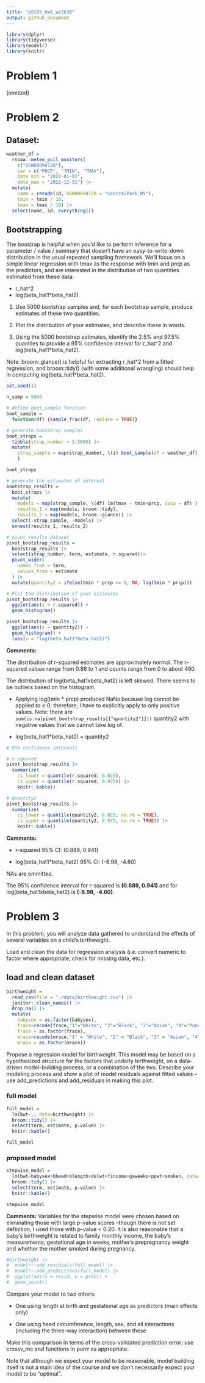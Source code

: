 ```yaml
---
title: "p8105_hw6_wz2630"
output: github_document
---
```

```r
library(dplyr)
library(tidyverse)
library(modelr)
library(knitr)
```


# Problem 1
(omitted)


# Problem 2

## Dataset:
```r
weather_df = 
  rnoaa::meteo_pull_monitors(
    c("USW00094728"),
    var = c("PRCP", "TMIN", "TMAX"), 
    date_min = "2022-01-01",
    date_max = "2022-12-31") |>
  mutate(
    name = recode(id, USW00094728 = "CentralPark_NY"),
    tmin = tmin / 10,
    tmax = tmax / 10) |>
  select(name, id, everything())
```

## Bootstrapping
The boostrap is helpful when you’d like to perform inference for a parameter / value / summary that doesn’t have an easy-to-write-down distribution in the usual repeated sampling framework. We’ll focus on a simple linear regression with tmax as the response with tmin and prcp as the predictors, and are interested in the distribution of two quantities estimated from these data:

* r_hat^2
* log(beta_hat1*beta_hat2)

1. Use 5000 bootstrap samples and, for each bootstrap sample, produce estimates of these two quantities. 

2. Plot the distribution of your estimates, and describe these in words. 

3. Using the 5000 bootstrap estimates, identify the 2.5% and 97.5% quantiles to provide a 95% confidence interval for r_hat^2 and log(beta_hat1*beta_hat2).
 
Note: broom::glance() is helpful for extracting r_hat^2 from a fitted regression, and broom::tidy() (with some additional wrangling) should help in computing log(beta_hat1*beta_hat2).
```r
set.seed(1)

n_samp = 5000

# define boot_sample function
boot_sample = 
  function(df) {sample_frac(df, replace = TRUE)}

# generate bootstrap samples
boot_straps = 
  tibble(strap_number = 1:5000) |> 
  mutate(
    strap_sample = map(strap_number, \(i) boot_sample(df = weather_df))
    )

boot_straps

# generate the estimates of interest
bootstrap_results = 
  boot_straps |> 
  mutate(
    models = map(strap_sample, \(df) lm(tmax ~ tmin+prcp, data = df) ),
    results_1 = map(models, broom::tidy),
    results_2 = map(models, broom::glance)) |> 
  select(-strap_sample, -models) |> 
  unnest(results_1, results_2) 

```


```r
# pivot results dataset
pivot_bootstrap_results = 
  bootstrap_results |> 
  select(strap_number, term, estimate, r.squared)|>
  pivot_wider(
    names_from = term,
    values_from = estimate
  ) |> 
  mutate(quantity2 = ifelse(tmin * prcp <= 0, NA, log(tmin * prcp)))

# Plot the distribution of your estimates
pivot_bootstrap_results |> 
  ggplot(aes(x = r.squared)) + 
  geom_histogram()

pivot_bootstrap_results |> 
  ggplot(aes(x = quantity2)) + 
  geom_histogram() + 
  labs(x = "log(beta_hat1*beta_hat2)")
```

**Comments:**

The distribution of r-squared estimates are approximately normal. The r-squared values range from 0.86 to 1 and counts range from 0 to about 490.

The distribution of log(beta_hat1xbeta_hat2) is left skewed. There seems to be outliers based on the histogram.

* Applying log(tmin * prcp) produced NaNs because log cannot be applied to ≤ 0; therefore, I have to explicitly apply to only positive values. Note: there are `sum(is.na(pivot_bootstrap_results[["quantity2"]]))` quantity2 with negative values that we cannot take log of.

* log(beta_hat1*beta_hat2) = quantity2


```r
# 95% confidence intervals

# r-squared
pivot_bootstrap_results |> 
  summarize(
    ci_lower = quantile(r.squared, 0.025), 
    ci_upper = quantile(r.squared, 0.975)) |>   
    knitr::kable()

# quantity2
pivot_bootstrap_results |> 
  summarize(
    ci_lower = quantile(quantity2, 0.025, na.rm = TRUE), 
    ci_upper = quantile(quantity2, 0.975, na.rm = TRUE)) |> 
    knitr::kable()
```
**Comments:**

* r-squared 95% CI: (0.889, 0.941)

* log(beta_hat1*beta_hat2) 95% CI: (-8.98, -4.60)

NAs are ommitted.

The 95% confidence interval for r-squared is **(0.889, 0.941)** and for log(beta_hat1xbeta_hat2) is **(-8.98, -4.60)**.



# Problem 3

In this problem, you will analyze data gathered to understand the effects of several variables on a child’s birthweight. 

Load and clean the data for regression analysis (i.e. convert numeric to factor where appropriate, check for missing data, etc.).

## load and clean dataset
```r
birthweight = 
  read_csv(file = "./data/birthweight.csv") |> 
  janitor::clean_names() |> 
  drop_na() |> 
  mutate(
    babysex = as.factor(babysex),
    frace=recode(frace,"1"="White", "2"="Black", "3"="Asian", "4"="Puerto Rican", '8'="Other", "9"="Unknown"),
    frace = as.factor(frace),
    mrace=recode(mrace,"1" = "White", "2" = "Black", "3" = "Asian", "4"="Puerto Rican", "8"="Other"),
    mrace = as.factor(mrace))
```

Propose a regression model for birthweight. This model may be based on a hypothesized structure for the factors that underly birthweight, on a data-driven model-building process, or a combination of the two. Describe your modeling process and show a plot of model residuals against fitted values – use add_predictions and add_residuals in making this plot.

### full model
```r
full_model = 
  lm(bwt~., data=birthweight) |> 
  broom::tidy() |> 
  select(term, estimate, p.value) |> 
  knitr::kable()

full_model

```

### proposed model
```r
stepwise_model = 
  lm(bwt~babysex+bhead+blength+delwt+fincome+gaweeks+ppwt+smoken, data=birthweight) |> 
  broom::tidy() |> 
  select(term, estimate, p.value) |> 
  knitr::kable()

stepwise_model
```
**Comments:**
Variables for the stepwise model were chosen based on eliminating those with large p-value scores --though there is not set definition, I used those with p-value < 0.20. It is also reasonable that a baby's birthweight is related to family monthly income, the baby's measurements, gestational age in weeks, mother's prepregnancy weight and whether the mother smoked during pregnancy.


```r
#birthweight |>
#  modelr::add_residuals(full_model) |>
#  modelr::add_predictions(full_model) |> 
#  ggplot(aes(x = resid, y = pred)) + 
#  geom_point()
```


Compare your model to two others:

* One using length at birth and gestational age as predictors (main effects only)

* One using head circumference, length, sex, and all interactions (including the three-way interaction) between these

Make this comparison in terms of the cross-validated prediction error; use crossv_mc and functions in purrr as appropriate.

Note that although we expect your model to be reasonable, model building itself is not a main idea of the course and we don’t necessarily expect your model to be “optimal”.




















